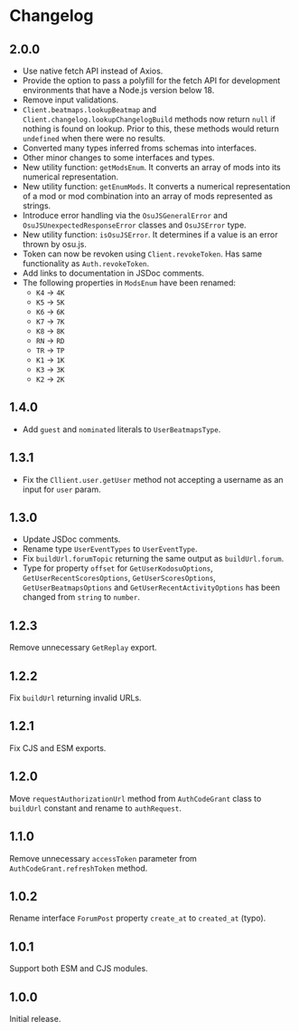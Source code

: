# Changelog

## 2.0.0

- Use native fetch API instead of Axios.
- Provide the option to pass a polyfill for the fetch API for development environments that have a Node.js version below 18.
- Remove input validations.
- `Client.beatmaps.lookupBeatmap` and `Client.changelog.lookupChangelogBuild` methods now return `null` if nothing is found on lookup. Prior to this, these methods would return `undefined` when there were no results.
- Converted many types inferred froms schemas into interfaces.
- Other minor changes to some interfaces and types.
- New utility function: `getModsEnum`. It converts an array of mods into its numerical representation.
- New utility function: `getEnumMods`. It converts a numerical representation of a mod or mod combination into an array of mods represented as strings.
- Introduce error handling via the `OsuJSGeneralError` and `OsuJSUnexpectedResponseError` classes and `OsuJSError` type.
- New utility function: `isOsuJSError`. It determines if a value is an error thrown by osu.js.
- Token can now be revoken using `Client.revokeToken`. Has same functionality as `Auth.revokeToken`.
- Add links to documentation in JSDoc comments.
- The following properties in `ModsEnum` have been renamed:
    - `K4` -> `4K`
    - `K5` -> `5K`
    - `K6` -> `6K`
    - `K7` -> `7K`
    - `K8` -> `8K`
    - `RN` -> `RD`
    - `TR` -> `TP`
    - `K1` -> `1K`
    - `K3` -> `3K`
    - `K2` -> `2K`

## 1.4.0

- Add `guest` and `nominated` literals to `UserBeatmapsType`.

## 1.3.1

- Fix the `Cllient.user.getUser` method not accepting a username as an input for `user` param.

## 1.3.0

- Update JSDoc comments.
- Rename type `UserEventTypes` to `UserEventType`.
- Fix `buildUrl.forumTopic` returning the same output as `buildUrl.forum`.
- Type for property `offset` for `GetUserKodosuOptions`, `GetUserRecentScoresOptions`, `GetUserScoresOptions`, `GetUserBeatmapsOptions` and `GetUserRecentActivityOptions` has been changed from `string` to `number`.

## 1.2.3

Remove unnecessary `GetReplay` export.

## 1.2.2

Fix `buildUrl` returning invalid URLs.

## 1.2.1

Fix CJS and ESM exports.

## 1.2.0

Move `requestAuthorizationUrl` method from `AuthCodeGrant` class to `buildUrl` constant and rename to `authRequest`.

## 1.1.0

Remove unnecessary `accessToken` parameter from `AuthCodeGrant.refreshToken` method.

## 1.0.2

Rename interface `ForumPost` property `create_at` to `created_at` (typo).

## 1.0.1

Support both ESM and CJS modules.

## 1.0.0

Initial release.
